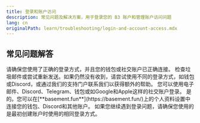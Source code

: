 ```yaml
---
title: 登录和账户访问
description: 常见问题及解决方案，用于登录您的 B3 账户和管理账户访问问题
lang: cn
originalPath: learn/troubleshooting/login-and-account-access.mdx
---
```

## 常见问题解答

<AccordionGroup>
<Accordion title="为什么我无法登录我的账户？">
请确保您使用了正确的登录方式，并且您的钱包或社交账户已正确连接。
</Accordion>

<Accordion title="我没有收到验证邮件。我该怎么办？">
检查垃圾邮件或尝试重新发送。如果仍然没有收到，请尝试使用不同的登录方式，如钱包或Discord，或通过我们的支持门户联系我们以获得额外的帮助。
</Accordion>

<Accordion title="支持哪些登录方式？">
您可以使用电子邮件、Discord、Telegram、钱包或如Google和Apple这样的社交账户登录。
</Accordion>

<Accordion title="我可以将多个账户链接到一个个人资料中吗？">
是的。您可以在[**basement.fun**](https://basement.fun/)上的个人资料设置中连接您的钱包、Discord和其他账户。
</Accordion>
</AccordionGroup>

<Info>
如果您继续遇到登录问题，请确保您使用的是最初创建账户时使用的相同登录方式。
</Info>

